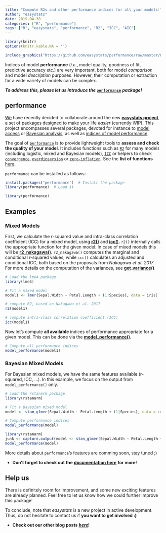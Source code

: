 ```yaml
---
title: "Compute R2s and other performance indices for all your models!"
author: "easystats"
date: 2019-04-30
categories: ["R", "performance"]
tags: ["R", "easystats", "performance", "R2", "ICC", "AIC"]
---
```



```r
library(knitr)
options(knitr.kable.NA = '')
```


```r
include_graphics("https://github.com/easystats/performance/raw/master/man/figures/logo.png")
```


Indices of model **performance** (*i.e.*, model quality, goodness of fit, predictive accuracy etc.) are very important, both for model *comparison* and model *description* purposes. However, their computation or extraction for a wide variety of models can be complex. 

***To address this, please let us introduce the ***  [**`performance`**](https://github.com/easystats/performance) ***package!***


## performance

[We](https://github.com/orgs/easystats/people) have recently decided to collaborate around the new [**easystats project**](https://github.com/easystats), a set of packages designed to make your life *easier* (currently WIP). This project encompasses several packages, devoted for instance to [model access](https://github.com/easystats/insight) or [Bayesian analysis](https://github.com/easystats/bayestestR), as well as [indices of model performance](https://github.com/easystats/performance).


The goal of [`performance`](https://github.com/easystats/performance) is to provide lightweight tools to **assess and check the quality of your model**. It includes functions such as [`R2`](https://easystats.github.io/performance/reference/r2.html) for many models (including logistic, mixed and Bayesian models), [`ICC`](https://easystats.github.io/performance/reference/icc.html) or helpers to check [`convergence`](https://easystats.github.io/performance/reference/check_convergence.html), [`overdipsersion`](https://easystats.github.io/performance/reference/check_overdispersion.html) or [`zero-inflation`](https://easystats.github.io/performance/reference/check_zeroinflation.html). See the **list of functions** [here](https://easystats.github.io/performance/reference/index.html).

`performance` can be installed as follows:

```r
install.packages("performance")  # Install the package
library(performance)  # Load it
```
```r
library(performance)
```

## Examples

### Mixed Models

First, we calculate the r-squared value and intra-class correlation coefficient (ICC) for a mixed model, using [**r2()**](https://easystats.github.io/performance/reference/r2.html) and [**icc()**](https://easystats.github.io/performance/reference/icc.html). `r2()` internally calls the appropriate function for the given model. In case of mixed models this will be [**r2_nakagawa()**](https://easystats.github.io/performance/reference/r2_nakagawa.html). `r2_nakagawa()` computes the marginal and conditional r-squared values, while `icc()` calculates an adjusted and conditional ICC, both based on the proposals from *Nakagawa et al. 2017*. For more details on the computation of the variances, see [**get_variance()**](https://easystats.github.io/insight/reference/get_variance.html).

```r
# Load the lme4 package
library(lme4)

# Fit a mixed model
model1 <- lmer(Sepal.Width ~ Petal.Length + (1|Species), data = iris)

# compute R2, based on Nakagawa et al. 2017
r2(model1)

# compute intra-class correlation coefficient (ICC)
icc(model1)
```

Now let's compute **all available** indices of performance appropriate for a given model. This can be done via the [**model_performance()**](https://easystats.github.io/performance/reference/model_performance.html).

```r
# Compute all performance indices
model_performance(model1)
```

### Bayesian Mixed Models

For Bayesian mixed models, we have the same features available (r-squared, ICC, ...). In this example, we focus on the output from `model_performance()` only.

```r
# Load the rstanarm package
library(rstanarm)

# Fit a Bayesian mixed model
model <- stan_glmer(Sepal.Width ~ Petal.Length + (1|Species), data = iris)

# Compute performance indices
model_performance(model)
```
```r
library(rstanarm)
junk <- capture.output(model <- stan_glmer(Sepal.Width ~ Petal.Length + (1|Species), data = iris))
model_performance(model)
```


More details about `performance`'s features are comming soon, stay tuned ;)

- **Don't forget to check out the** [**documentation here**](https://easystats.github.io/performance/) **for more!**


## Help us

There is definitely room for improvement, and some new exciting features are already planned. Feel free to let us know how we could further improve this package!

To conclude, note that *easystats* is a new project in active development. Thus, do not hesitate to contact us if **you want to get involved :)**

- **Check out our other blog posts** [***here***](https://easystats.github.io/blog/posts/)!

